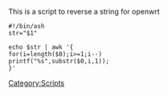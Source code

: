 This is a script to reverse a string for openwrt

<pre>
#!/bin/ash
str="$1"

echo $str | awk '{
for(i=length($0);i>=1;i--)
printf("%s",substr($0,i,1));
}'
</pre>

[[Category:Scripts]]